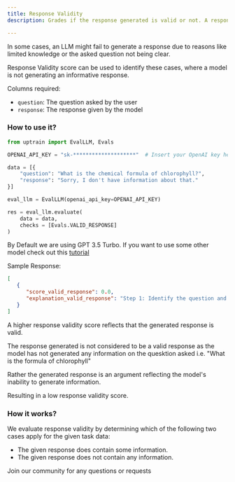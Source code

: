 ```yaml
---
title: Response Validity
description: Grades if the response generated is valid or not. A response is considered to be valid if it contains any information.

---
```


In some cases, an LLM might fail to generate a response due to reasons like limited knowledge or the asked question not being clear.

Response Validity score can be used to identify these cases, where a model is not generating an informative response.

Columns required:
- `question`: The question asked by the user
- `response`: The response given by the model

### How to use it?

```python
from uptrain import EvalLLM, Evals

OPENAI_API_KEY = "sk-********************"  # Insert your OpenAI key here

data = [{
    "question": "What is the chemical formula of chlorophyll?",
    "response": "Sorry, I don't have information about that."
}]

eval_llm = EvalLLM(openai_api_key=OPENAI_API_KEY)

res = eval_llm.evaluate(
    data = data,
    checks = [Evals.VALID_RESPONSE]
)
```
<Info>By Default we are using GPT 3.5 Turbo. If you want to use some other model check out this [tutorial](https://github.com/uptrain-ai/uptrain/blob/main/examples/open_source_evaluator_tutorial.ipynb)</Info>

Sample Response:
```json
[
   {
      "score_valid_response": 0.0,
      "explanation_valid_response": "Step 1: Identify the question and response.\nQuestion: What is the chemical formula of chlorophyll?\nResponse: Sorry, I don't have information about that.\n\nStep 2: Analyze the response.\nThe response states that the AI assistant does not have information about the chemical formula of chlorophyll. It does not provide any specific information about the chemical formula.\n\nStep 3: Evaluate the response based on the given criteria.\nThe response does not contain any information about the chemical formula of chlorophyll. It simply states the lack of information.\n\nConclusion:\nThe given response does not contain any information.\n\n[Choice]: B\n[Explanation]: The response does not contain any information about the chemical formula of chlorophyll. Therefore, the selected choice is B."
   }
]
```
<Note>A higher response validity score reflects that the generated response is valid.</Note>

The response generated is not considered to be a valid response as the model has not generated any information on the quesktion asked i.e. "What is the formula of chlorophyll"

Rather the generated response is an argument reflecting the model's inability to generate information.

Resulting in a low response validity score.

### How it works?

We evaluate response validity by determining which of the following two cases apply for the given task data:

* The given response does contain some information.
* The given response does not contain any information.

<CardGroup cols={1}>
  <Card
    title="Have Questions?"
    href="https://join.slack.com/t/uptraincommunity/shared_invite/zt-1yih3aojn-CEoR_gAh6PDSknhFmuaJeg"
    icon="slack"
    color="#808080"
  >
    Join our community for any questions or requests
  </Card>
</CardGroup>